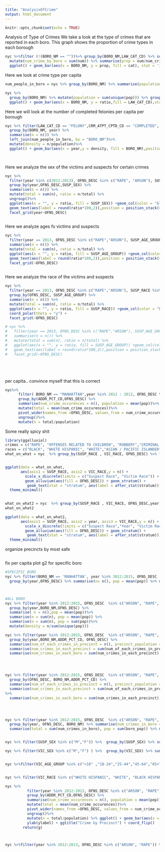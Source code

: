 ```yaml
---
title: "AnalysisOfCrime"
output: html_document
---
```


```r
knitr::opts_chunk$set(echo = TRUE)
```

Analysis of Type of Crimes
We take a look at the type of crimes that are reported in each boro. This graph shows the proportion of crime types in each borough
```r
nyc %>%filter (!(BORO_NM == ""))%>% group_by(BORO_NM,LAW_CAT_CD) %>% summarise(num = n())%>%
  mutate(num_crime_by_boro = sum(num)) %>% summarise(prop = num/num_crime_by_boro, cat = LAW_CAT_CD)%>%
  ggplot() + geom_bar(aes(x = BORO_NM, y = prop, fill = cat), stat = 'identity', position = 'dodge')
```


Here we look at crime type per capita
```r
num_people_in_boro = nyc %>% group_by(BORO_NM) %>% summarise(population = sum(unique(pop)))

nyc %>% 
  group_by(BORO_NM) %>% mutate(population = sum(unique(pop))) %>% group_by(BORO_NM, LAW_CAT_CD)%>% summarise(num = n(), pop = mean(population)) %>% mutate(ratio = num/pop)%>%
  ggplot() + geom_bar(aes(x = BORO_NM, y = ratio,fill = LAW_CAT_CD),stat = 'identity', position = 'dodge')


```

Here we will look at the number of completed felonies per capita per borough
```r
nyc %>% filter(LAW_CAT_CD == "FELONY",CRM_ATPT_CPTD_CD == "COMPLETED", !CRM_ATPT_CPTD_CD == "") %>% 
  group_by(BORO_NM, year) %>% 
  summarise(n = n()) %>% 
  left_join(num_people_in_boro, by = "BORO_NM")%>% 
  mutate(density = n/population)%>%
  ggplot() + geom_bar(aes(x = year,y = density, fill = BORO_NM),position = 'dodge', stat = 'identity')
  



```
Here we analyze the sex of the victims and suspects for certain crimes
```r

nyc %>% 
  filter(year %in% c(2012:2013), OFNS_DESC %in% c("RAPE", "ARSON"), SUSP_SEX %in% c("M","F")) %>% 
  group_by(year,OFNS_DESC,SUSP_SEX) %>% 
  summarise(n = n()) %>% 
  mutate(total = sum(n), ratio = n/total) %>% 
  ungroup()%>%
  ggplot(aes(x = "", y = ratio, fill = SUSP_SEX)) +geom_col(color = "black") + 
  geom_text(aes(label = round(ratio*100,2)),position = position_stack(vjust = 0.5)) + coord_polar(theta = "y") + 
  facet_grid(year~OFNS_DESC)
  

```


Here we analyze ages fo victims and suspects
```r

nyc %>% 
  filter(year == 2013, OFNS_DESC %in% c("RAPE","ARSON"), SUSP_AGE_GROUP %in% c("25-44", "18-24","45-64","<18","65+")) %>%   group_by(OFNS_DESC,SUSP_AGE_GROUP) %>%
  summarise(n = n()) %>%
  mutate(total = sum(n), ratio = n/total) %>%
  ggplot(aes(x = "", y = ratio, fill = SUSP_AGE_GROUP)) +geom_col(color = "black") +
  geom_text(aes(label = round(ratio*100,2)),position = position_stack(vjust = 0.5)) + coord_polar(theta = "y") +
  facet_grid(~OFNS_DESC)
  


```


Here we analyze the race of the victims and suspects
```r


nyc %>%
  filter(year == 2013, OFNS_DESC %in% c("RAPE","ARSON"), SUSP_RACE %in% c("BLACK", "BLACK HISPANIC", "WHITE HISPANIC", "WHITE", "ASIAN / PACIFIC ISLANDER", "AMERICAN INDIAN/ALASKAN NATIVE" , "AMERICAN INDIAN/ALASKAN NATIVE", "OTHER")) %>% 
  group_by(OFNS_DESC, SUSP_AGE_GROUP) %>%
  summarise(n = n()) %>%
  mutate(total = sum(n), ratio = n/total) %>%
  ggplot(aes(x = "", y = ratio, fill = SUSP_RACE)) +geom_col(color = "black") +
  coord_polar(theta = "y") +
  facet_grid(~OFNS_DESC)

# nyc %>% 
#   filter(year == 2013, OFNS_DESC %in% c("RAPE","ARSON"), SUSP_AGE_GROUP %in% c("25-44", "18-24","45-64","<18","65+")) %>%   group_by(OFNS_DESC,SUSP_AGE_GROUP) %>%
#   summarise(n = n()) %>%
#   mutate(total = sum(n), ratio = n/total) %>%
#   ggplot(aes(x = "", y = ratio, fill = SUSP_AGE_GROUP)) +geom_col(color = "black") +
#   geom_text(aes(label = round(ratio*100,2)),position = position_stack(vjust = 0.5)) + coord_polar(theta = "y") +
#   facet_grid(~OFNS_DESC)






```

per capita.. convince myself that this is correct
```r

nyc%>%
      filter( BORO_NM == "MANHATTAN",year %in% 2012 : 2012, OFNS_DESC %in%  c("ARSON", "RAPE") ) %>%
      group_by(ADDR_PCT_CD,OFNS_DESC) %>%
      summarise(num_crime_occurences = n(), population = mean(pop))%>%
      mutate(total = mean(num_crime_occurences))%>% 
      pivot_wider(names_from =OFNS_DESC, values_from = num_crime_occurences) %>%
      ungroup()%>%
      mutate(n = total/population)
```


Some really spicy shit

```r

library(ggalluvial)
crimes = c("RAPE", "OFFENSES RELATED TO CHILDREN", "ROBBERY","CRIMINAL TRESPASS")
races = c("BLACK", "WHITE HISPANIC", "WHITE","ASIAN / PACIFIC ISLANDER")
what_on_what = nyc  %>% group_by(SUSP_RACE , VIC_RACE, OFNS_DESC) %>% filter(OFNS_DESC %in% crimes, SUSP_RACE %in% races, VIC_RACE %in% races, year %in% 2010:2020, BORO_NM =="QUEENS") %>%summarise(n = n())


ggplot(data = what_on_what,
       aes(axis1 = SUSP_RACE, axis2 = VIC_RACE,y = n)) + 
         scale_x_discrete(limits = c("Suspect Race", "Victim Race")) + 
         geom_alluvium(aes(fill = OFNS_DESC)) + geom_stratum() + 
          geom_text(stat = "stratum", aes(label = after_stat(stratum))) + 
  theme_minimal()
       

```





```r
what_on_what2 = nyc  %>% group_by(SUSP_RACE , VIC_RACE, OFNS_DESC,year) %>% filter(OFNS_DESC %in% crimes, SUSP_RACE %in% races, VIC_RACE %in% races, year %in% 2018:2020, BORO_NM =="QUEENS") %>%summarise(n = n())
what_on_what2

ggplot(data = what_on_what2,
       aes(axis1 = SUSP_RACE, axis2 = year, axis3 = VIC_RACE,y = n)) + 
         scale_x_discrete(limits = c("Suspect Race","Year", "Victim Race")) + 
         geom_alluvium(aes(fill = OFNS_DESC)) + geom_stratum() + 
          geom_text(stat = "stratum", aes(label = after_stat(stratum))) + 
  theme_minimal()

```
organize precincts by most safe

```r





```

fix per capita plot g2 for specific boro

```r

#SPECIFIC BORO
nyc %>% filter(BORO_NM == 'MANHATTAN', year %in% 2012:2015, OFNS_DESC  %in% c("ARSON", "RAPE", "ROBBERY")) %>% 
  group_by(year,OFNS_DESC) %>% summarise(n= n(), pop = mean(pop)) %>% mutate(density = n/sum(unique(pop)))



#ALL BORO
nyc %>% filter(year %in% 2012:2015, OFNS_DESC  %in% c("ARSON", "RAPE", "ROBBERY")) %>% 
  group_by(year,BORO_NM,OFNS_DESC) %>% 
  summarise( n = n(),pop = mean(pop))%>%
  summarise(n = sum(n), pop = mean(pop)) %>% 
  summarise(n = sum(n), pop = sum(pop))%>% 
  mutate(density = n/sum(unique(pop)))

nyc %>% filter(year %in% 2012:2015, OFNS_DESC  %in% c("ARSON", "RAPE", "ROBBERY")) %>% 
  group_by(year,BORO_NM,ADDR_PCT_CD, OFNS_DESC) %>%
  summarise(num_of_each_crimes_in_precinct = n(), precinct_population = mean(pop))%>%
  summarise(num_crimes_in_each_precinct = sum(num_of_each_crimes_in_precinct), precinct_population = mean(precinct_population))%>%
  summarise(num_crimes_in_each_boro = sum(num_crimes_in_each_precinct), boro_population = sum(precinct_population)) %>% summarise(density = sum(num_crimes_in_each_boro)/sum(boro_population))




nyc %>% filter(year %in% 2012:2015, OFNS_DESC  %in% c("ARSON", "RAPE", "ROBBERY")) %>% 
  group_by(OFNS_DESC, BORO_NM,ADDR_PCT_CD) %>% 
  summarise(num_of_each_crimes_in_precinct = n(), precinct_population = mean(pop)) %>%
  summarise(num_crimes_in_each_precinct = sum(num_of_each_crimes_in_precinct), precinct_population = mean(precinct_population))
%>%
  summarise(num_crimes_in_each_boro = sum(num_crimes_in_each_precinct),boro_population = sum(precinct_population))




nyc %>% filter(year %in% 2012:2015, OFNS_DESC  %in% c("ARSON", "RAPE", "ROBBERY")) %>% 
  group_by(year, OFNS_DESC, BORO_NM) %>% summarise(num_crimes_in_boro = n(), boro_pop = sum(unique(pop))) %>% 
  summarise(total = sum(num_crimes_in_boro), pop = sum(boro_pop)) %>% mutate(density = total/pop)


nyc %>% filter(SUSP_SEX %in% c("M","F")) %>%  group_by(SUSP_SEX) %>% summarise(n = n())%>% ggplot() + geom_bar(aes(x = SUSP_SEX, y = n),stat = 'identity', fill = "purple") + ylab("Frequency") + xlab("Sex of Suspect")

nyc %>% filter(VIC_SEX %in% c("M","F") ) %>%  group_by(VIC_SEX) %>% summarise(n = n())%>% ggplot() + geom_bar(aes(x = VIC_SEX, y = n),stat = 'identity', fill = "blue") + ylab("Frequency") + xlab("Sex of Victim")


nyc %>%filter(VIC_AGE_GROUP %in% c("<18" ,"18-24","25-44","45-64","65+") & SUSP_AGE_GROUP %in% c("<18" ,"18-24","25-44","45-64","65+")) %>% group_by(SUSP_AGE_GROUP) %>% summarise(n = n()) %>% ggplot() + geom_bar(aes(x = SUSP_AGE_GROUP, y = n), stat = 'identity') + ylab("Frequency") + xlab("Age Group of Suspects")


nyc %>% filter(VIC_RACE %in% c("WHITE HISPANIC", "WHITE", "BLACK HISPANIC", "BLACK", "ASIAN / PACIFIC ISLANDER", "AMERICAN INDIAN/ALASKAN NATIVE")) %>% group_by(VIC_RACE) %>% summarise(n = n()) %>% ggplot() + geom_bar(aes(x = VIC_RACE, y = n), stat = 'identity', fill = "Purple") + ylab("Frequency") + xlab("Race of Victime") + coord_flip()


```
```r
nyc %>%
          filter(year %in% 2012:2013, OFNS_DESC %in% c("ARSON", "RAPE")) %>%
          group_by(ADDR_PCT_CD,OFNS_DESC) %>%
          summarise(num_crime_occurences = n(), population = mean(pop)) %>%
          mutate(total = mean(num_crime_occurences))%>%
          pivot_wider(names_from =OFNS_DESC, values_from = num_crime_occurences) %>%
          ungroup()%>%
          mutate(n = total/population) %>% ggplot() + geom_bar(aes(x = reorder(ADDR_PCT_CD, -total), y = total), stat = 'identity') + xlab("Precinct") + 
          ylab(ylabel) + ggtitle("Crime by Precinct") + coord_flip()
        return(g)



nyc %>%filter(year %in% 2012:2013, OFNS_DESC %in% c("ARSON", "RAPE")) %>% group_by(ADDR_PCT_CD) %>% summarise(n = n(), dens = n/pop)
```

